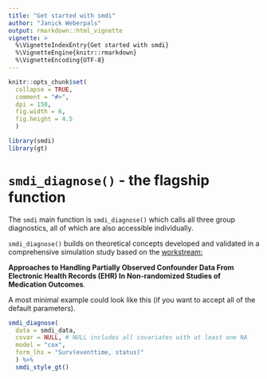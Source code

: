 ```yaml
---
title: "Get started with smdi"
author: "Janick Weberpals"
output: rmarkdown::html_vignette
vignette: >
  %\VignetteIndexEntry{Get started with smdi}
  %\VignetteEngine{knitr::rmarkdown}
  %\VignetteEncoding{UTF-8}
---
```


```r
knitr::opts_chunk$set(
  collapse = TRUE,
  comment = "#>",
  dpi = 150,
  fig.width = 6,
  fig.height = 4.5
  )
```

```r
library(smdi)
library(gt)
```

# `smdi_diagnose()` - the flagship function

The `smdi` main function is `smdi_diagnose()` which calls all three group diagnostics, all of which are also accessible individually. 

`smdi_diagnose()` builds on theoretical concepts developed and validated in a comprehensive simulation study based on the [workstream:](https://www.sentinelinitiative.org/methods-data-tools/methods/approaches-handling-partially-observed-confounder-data-electronic-health)

**Approaches to Handling Partially Observed Confounder Data From Electronic Health Records (EHR) In Non-randomized Studies of Medication Outcomes**.

A most minimal example could look like this (if you want to accept all of the default parameters).

```r
smdi_diagnose(
  data = smdi_data,
  covar = NULL, # NULL includes all covariates with at least one NA
  model = "cox",
  form_lhs = "Surv(eventtime, status)"
  ) %>% 
  smdi_style_gt()
```

